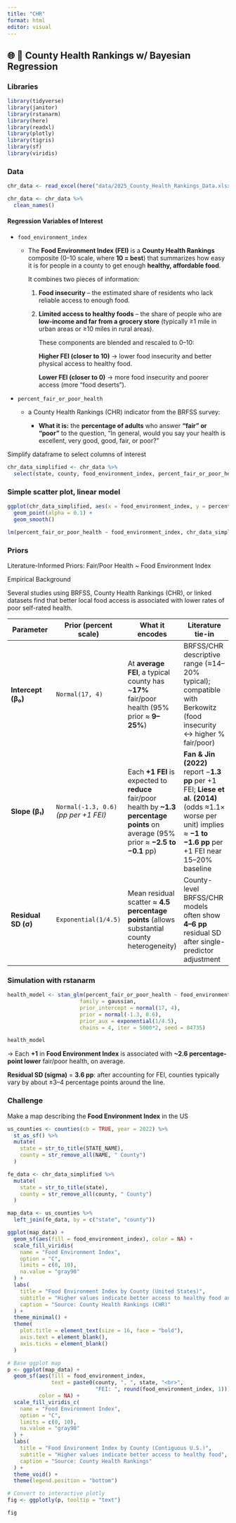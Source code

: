 ```yaml
---
title: "CHR"
format: html
editor: visual
---
```


## 🌐 🌽 County Health Rankings w/ Bayesian Regression

### Libraries

```r
library(tidyverse)
library(janitor)
library(rstanarm)
library(here)
library(readxl)
library(plotly)
library(tigris)
library(sf)
library(viridis)
```

### Data

```r
chr_data <- read_excel(here("data/2025_County_Health_Rankings_Data.xlsx"), sheet = 2, skip = 1)
```

```r
chr_data <- chr_data %>% 
  clean_names()
```

#### Regression Variables of Interest

-   `food_environment_index`

    -   The **Food Environment Index (FEI)** is a **County Health Rankings** composite (0–10 scale, where **10 = best**) that summarizes how easy it is for people in a county to get enough **healthy, affordable food**.

        It combines two pieces of information:

        1.  **Food insecurity** – the estimated share of residents who lack reliable access to enough food.

        2.  **Limited access to healthy foods** – the share of people who are **low-income and far from a grocery store** (typically ≥1 mile in urban areas or ≥10 miles in rural areas).

            These components are blended and rescaled to 0–10:

            **Higher FEI (closer to 10)** → lower food insecurity and better physical access to healthy food.

            **Lower FEI (closer to 0)** → more food insecurity and poorer access (more “food deserts”).

-   `percent_fair_or_poor_health`

    -   a County Health Rankings (CHR) indicator from the BRFSS survey:

        -   **What it is:** the **percentage of adults** who answer **“fair” or “poor”** to the question, “In general, would you say your health is excellent, very good, good, fair, or poor?”

Simplify dataframe to select columns of interest

```r
chr_data_simplified <- chr_data %>% 
  select(state, county, food_environment_index, percent_fair_or_poor_health)
```

### Simple scatter plot, linear model

```r
ggplot(chr_data_simplified, aes(x = food_environment_index, y = percent_fair_or_poor_health)) +
  geom_point(alpha = 0.1) +
  geom_smooth()
```

```r
lm(percent_fair_or_poor_health ~ food_environment_index, chr_data_simplified)
```

### Priors

Literature-Informed Priors: Fair/Poor Health \~ Food Environment Index

Empirical Background

Several studies using BRFSS, County Health Rankings (CHR), or linked datasets find that better local food access is associated with lower rates of poor self-rated health.

| Parameter | Prior (percent scale) | What it encodes | Literature tie-in |
|------------------|------------------|------------------|------------------|
| **Intercept (β₀)** | `Normal(17, 4)` | At **average FEI**, a typical county has \~**17%** fair/poor health (95% prior ≈ **9–25%**) | BRFSS/CHR descriptive range (≈14–20% typical); compatible with Berkowitz (food insecurity ↔ higher % fair/poor) |
| **Slope (β₁)** | `Normal(-1.3, 0.6)` *(pp per +1 FEI)* | Each **+1 FEI** is expected to **reduce** fair/poor health by **\~1.3 percentage points** on average (95% prior ≈ **−2.5 to −0.1** pp) | **Fan & Jin (2022)** report −**1.3 pp** per +1 FEI; **Liese et al. (2014)** (odds ≈1.1× worse per unit) implies ≈ **−1 to −1.6 pp** per +1 FEI near 15–20% baseline |
| **Residual SD (σ)** | `Exponential(1/4.5)` | Mean residual scatter ≈ **4.5 percentage points** (allows substantial county heterogeneity) | County-level BRFSS/CHR models often show **4–6 pp** residual SD after single-predictor adjustment |

### Simulation with rstanarm

```r
health_model <- stan_glm(percent_fair_or_poor_health ~ food_environment_index, data = chr_data_simplified,
                       family = gaussian,
                       prior_intercept = normal(17, 4),
                       prior = normal(-1.3, 0.6), 
                       prior_aux = exponential(1/4.5),
                       chains = 4, iter = 5000*2, seed = 84735)
```

```r
health_model
```

→ Each **+1** in **Food Environment Index** is associated with **\~2.6 percentage-point lower** fair/poor health, on average.

**Residual SD (sigma)** = **3.6 pp**: after accounting for FEI, counties typically vary by about ±3–4 percentage points around the line.

### Challenge

Make a map describing the **Food Environment Index** in the US

```r
us_counties <- counties(cb = TRUE, year = 2022) %>%
  st_as_sf() %>%
  mutate(
    state = str_to_title(STATE_NAME),
    county = str_remove_all(NAME, " County")
  )
```

```r
fe_data <- chr_data_simplified %>%
  mutate(
    state = str_to_title(state),
    county = str_remove_all(county, " County")
  )
```

```r
map_data <- us_counties %>%
  left_join(fe_data, by = c("state", "county"))

```

```r
ggplot(map_data) +
  geom_sf(aes(fill = food_environment_index), color = NA) +
  scale_fill_viridis(
    name = "Food Environment Index",
    option = "C",
    limits = c(0, 10),
    na.value = "gray90"
  ) +
  labs(
    title = "Food Environment Index by County (United States)",
    subtitle = "Higher values indicate better access to healthy food and lower food insecurity",
    caption = "Source: County Health Rankings (CHR)"
  ) +
  theme_minimal() +
  theme(
    plot.title = element_text(size = 16, face = "bold"),
    axis.text = element_blank(),
    axis.ticks = element_blank()
  )

```

```r
# Base ggplot map
p <- ggplot(map_data) +
  geom_sf(aes(fill = food_environment_index,
              text = paste0(county, ", ", state, "<br>",
                            "FEI: ", round(food_environment_index, 1))),
          color = NA) +
  scale_fill_viridis_c(
    name = "Food Environment Index",
    option = "C",
    limits = c(0, 10),
    na.value = "gray90"
  ) +
  labs(
    title = "Food Environment Index by County (Contiguous U.S.)",
    subtitle = "Higher values indicate better access to healthy food",
    caption = "Source: County Health Rankings"
  ) +
  theme_void() +
  theme(legend.position = "bottom")

# Convert to interactive plotly
fig <- ggplotly(p, tooltip = "text")

fig

```
